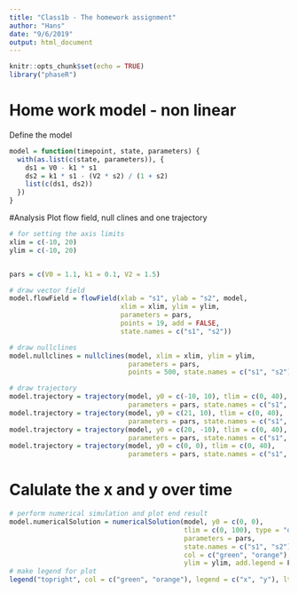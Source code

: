 ```yaml
---
title: "Class1b - The homework assignment"
author: "Hans"
date: "9/6/2019"
output: html_document
---
```


```r
knitr::opts_chunk$set(echo = TRUE)
library("phaseR")
```


# Home work model - non linear

Define the model 

```r
model = function(timepoint, state, parameters) { 
  with(as.list(c(state, parameters)), {
    ds1 = V0 - k1 * s1 
    ds2 = k1 * s1 - (V2 * s2) / (1 + s2) 
    list(c(ds1, ds2))
  }) 
}
```




#Analysis
Plot flow field, null clines and one trajectory

```r


# for setting the axis limits
xlim = c(-10, 20) 
ylim = c(-10, 20)


pars = c(V0 = 1.1, k1 = 0.1, V2 = 1.5)

# draw vector field
model.flowField = flowField(xlab = "s1", ylab = "s2", model, 
                            xlim = xlim, ylim = ylim, 
                            parameters = pars, 
                            points = 19, add = FALSE, 
                            state.names = c("s1", "s2"))

# draw nullclines
model.nullclines = nullclines(model, xlim = xlim, ylim = ylim,
                              parameters = pars,
                              points = 500, state.names = c("s1", "s2"))

# draw trajectory
model.trajectory = trajectory(model, y0 = c(-10, 10), tlim = c(0, 40), 
                              parameters = pars, state.names = c("s1", "s2"))
model.trajectory = trajectory(model, y0 = c(21, 10), tlim = c(0, 40), 
                              parameters = pars, state.names = c("s1", "s2"))
model.trajectory = trajectory(model, y0 = c(20, -10), tlim = c(0, 40), 
                              parameters = pars, state.names = c("s1", "s2"))
model.trajectory = trajectory(model, y0 = c(0, 0), tlim = c(0, 40), 
                              parameters = pars, state.names = c("s1", "s2"))
```

# Calulate the x and y over time 
```r
# perform numerical simulation and plot end result
model.numericalSolution = numericalSolution(model, y0 = c(0, 0), 
                                            tlim = c(0, 100), type = "one",
                                            parameters = pars,
                                            state.names = c("s1", "s2"),
                                            col = c("green", "orange"), 
                                            ylim = ylim, add.legend = F)
# make legend for plot
legend("topright", col = c("green", "orange"), legend = c("x", "y"), lty = 1)


```